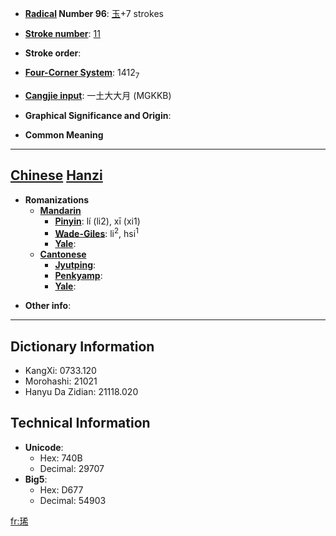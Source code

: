 * '''[[Wiktionary:Chinese radical index| Radical]] Number 96''': [[Wiktionary:Chinese radical index 玉|玉]]+7 strokes

* '''[[Wiktionary:Chinese total strokes index|Stroke number]]''': [[Wiktionary:Chinese total strokes index 11|11]]

* '''Stroke order''': 

* '''[[Wiktionary:Chinese four corner index|Four-Corner System]]''': 1412<sub>7</sub>

* '''[[Wiktionary:Chinese Cangjie index|Cangjie input]]''': 一土大大月 (MGKKB)

* '''Graphical Significance and Origin''': 

* '''Common Meaning'''

----

== [[Chinese]] [[Hanzi]] ==

* '''Romanizations'''
** '''[[Mandarin]]'''
*** '''[[Pinyin]]''': lí (li2), xī (xi1)
*** '''[[Wade-Giles]]''': li<sup>2</sup>, hsi<sup>1</sup>
*** '''[[Yale]]''': 
** '''[[Cantonese]]'''
*** '''[[Jyutping]]''':
*** '''[[Penkyamp]]''': 
*** '''[[Yale]]''': 

* '''Other info''': 

----

== Dictionary Information ==

* KangXi: 0733.120
* Morohashi: 21021
* Hanyu Da Zidian: 21118.020

== Technical Information ==

* '''Unicode''':
** Hex: 740B
** Decimal: 29707
* '''Big5''':
** Hex: D677
** Decimal: 54903

[[fr:琋]]